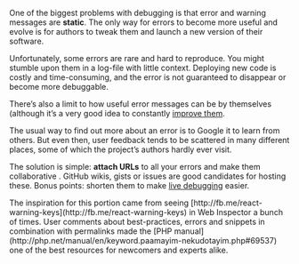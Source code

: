 One of the biggest problems with debugging is that error and warning
messages are <b>static</b>. The only way for errors to become more
useful and evolve is for authors to tweak them and launch a new version
of their software.

Unfortunately, some errors are rare and hard to reproduce. You might
stumble upon them in a log-file with little context. Deploying new code
is costly and time-consuming, and the error is not guaranteed to
disappear or become more debuggable.

There’s also a limit to how useful error messages can be by themselves
(although it’s a very good idea to
constantly [improve them](http://elm-lang.org/blog/compiler-errors-for-humans).

The usual way to find out more about an error is to Google it to learn
from others. But even then, user feedback tends to be scattered in many
different places, some of which the project’s authors hardly ever visit.

The solution is simple: <b>attach URLs</b>
<Ref id="1" /> to all your errors and make them collaborative
<Ref id="2" />. GitHub wikis, gists or issues are good candidates for
hosting these. Bonus points: shorten them to make [live debugging](https://i.imgur.com/OANtEbP.jpg) easier.

<FootNotes>
  <FootNote id="1">The inspiration for this portion came from seeing [http://fb.me/react-warning-keys](http://fb.me/react-warning-keys) in Web Inspector a bunch of times.</FootNote>
  <FootNote id="2">User comments about best-practices, errors and snippets in combination with permalinks made the [PHP manual](http://php.net/manual/en/keyword.paamayim-nekudotayim.php#69537) one of the best resources for newcomers and experts alike.</FootNote>
</FootNotes>

